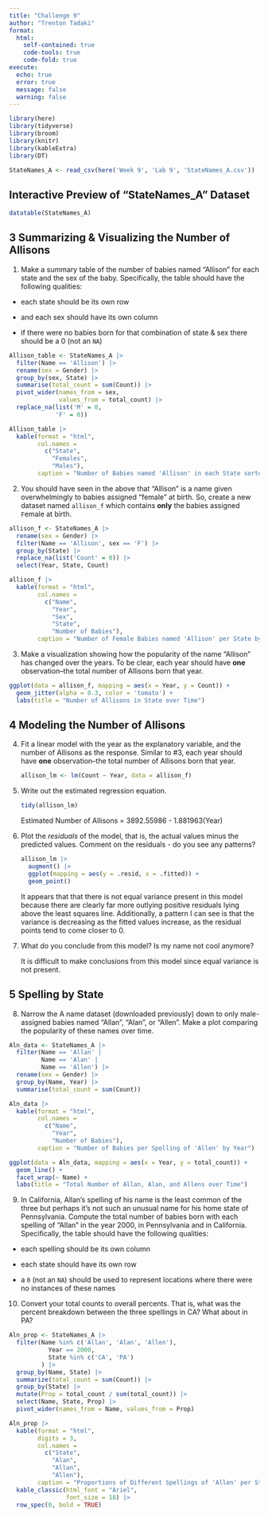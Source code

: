 ```yaml
---
title: "Challenge 9"
author: "Trenton Tadaki"
format:
  html: 
    self-contained: true
    code-tools: true
    code-fold: true
execute: 
  echo: true
  error: true
  message: false
  warning: false
---
```


```r
library(here)
library(tidyverse)
library(broom)
library(knitr)
library(kableExtra)
library(DT)

StateNames_A <- read_csv(here('Week 9', 'Lab 9', 'StateNames_A.csv'))
```

## Interactive Preview of "StateNames_A" Dataset

```r
datatable(StateNames_A)
```

## **3 Summarizing & Visualizing the Number of Allisons**

1.  Make a summary table of the number of babies named "Allison" for each state and the sex of the baby. Specifically, the table should have the following qualities:

-   each state should be its own row

-   and each sex should have its own column

-   if there were no babies born for that combination of state & sex there should be a 0 (not an `NA`)

```r
Allison_table <- StateNames_A |> 
  filter(Name == 'Allison') |>
  rename(sex = Gender) |>
  group_by(sex, State) |>
  summarise(total_count = sum(Count)) |>
  pivot_wider(names_from = sex,
              values_from = total_count) |>
  replace_na(list('M' = 0,
             'F' = 0))

Allison_table |> 
  kable(format = "html", 
        col.names = 
          c("State", 
            "Females", 
            "Males"),
        caption = "Number of Babies named 'Allison' in each State sorted by Sex")
```

2.  You should have seen in the above that "Allison" is a name given overwhelmingly to babies assigned "female" at birth. So, create a new dataset named `allison_f` which contains **only** the babies assigned `F`emale at birth.

```r
allison_f <- StateNames_A |> 
  rename(sex = Gender) |>
  filter(Name == 'Allison', sex == 'F') |>
  group_by(State) |>
  replace_na(list('Count' = 0)) |>
  select(Year, State, Count)

allison_f |> 
  kable(format = "html",
        col.names = 
          c("Name", 
            "Year", 
            "Sex",
            "State",
            "Number of Babies"),
        caption = "Number of Female Babies named 'Allison' per State by Year")
```

3.  Make a visualization showing how the popularity of the name "Allison" has changed over the years. To be clear, each year should have **one** observation--the total number of Allisons born that year.

```r
ggplot(data = allison_f, mapping = aes(x = Year, y = Count)) +
  geom_jitter(alpha = 0.3, color = 'tomato') +
  labs(title = "Number of Allisons in State over Time")
```

## **4 Modeling the Number of Allisons**

4.  Fit a linear model with the year as the explanatory variable, and the number of Allisons as the response. Similar to #3, each year should have **one** observation--the total number of Allisons born that year.

    ```r
    allison_lm <- lm(Count ~ Year, data = allison_f)
    ```

5.  Write out the estimated regression equation.

    ```r
    tidy(allison_lm)
    ```

    Estimated Number of Allisons = 3892.55986 - 1.881963(Year)

6.  Plot the *residuals* of the model, that is, the actual values minus the predicted values. Comment on the residuals - do you see any patterns?

    ```r
    allison_lm |> 
      augment() |> 
      ggplot(mapping = aes(y = .resid, x = .fitted)) +
      geom_point()
    ```

    It appears that that there is not equal variance present in this model because there are clearly far more outlying positive residuals lying above the least squares line. Additionally, a pattern I can see is that the variance is decreasing as the fitted values increase, as the residual points tend to come closer to 0.

7.  What do you conclude from this model? Is my name not cool anymore?

    It is difficult to make conclusions from this model since equal variance is not present.

## **5 Spelling by State**

8.  Narrow the A name dataset (downloaded previously) down to only male-assigned babies named "Allan", "Alan", or "Allen". Make a plot comparing the popularity of these names over time.

```r
Aln_data <- StateNames_A |> 
  filter(Name == 'Allan' | 
         Name == 'Alan' | 
         Name == 'Allen') |>
  rename(sex = Gender) |>
  group_by(Name, Year) |>
  summarise(total_count = sum(Count))

Aln_data |> 
  kable(format = "html",
        col.names = 
          c("Name", 
            "Year", 
            "Number of Babies"),
        caption = "Number of Babies per Spelling of 'Allen' by Year")

ggplot(data = Aln_data, mapping = aes(x = Year, y = total_count)) +
  geom_line() +
  facet_wrap(~ Name) +
  labs(title = "Total Number of Allan, Alan, and Allens over Time")
```

9.  In California, Allan's spelling of his name is the least common of the three but perhaps it's not such an unusual name for his home state of Pennsylvania. Compute the total number of babies born with each spelling of "Allan" in the year 2000, in Pennsylvania and in California. Specifically, the table should have the following qualities:

-   each spelling should be its own column

-   each state should have its own row

-   a `0` (not an `NA`) should be used to represent locations where there were no instances of these names

10. Convert your total counts to overall percents. That is, what was the percent breakdown between the three spellings in CA? What about in PA?

```r
Aln_prop <- StateNames_A |>
  filter(Name %in% c('Allan', 'Alan', 'Allen'),
           Year == 2000,
           State %in% c('CA', 'PA')
         ) |>
  group_by(Name, State) |>
  summarize(total_count = sum(Count)) |>
  group_by(State) |>
  mutate(Prop = total_count / sum(total_count)) |>
  select(Name, State, Prop) |>
  pivot_wider(names_from = Name, values_from = Prop)

Aln_prop |> 
  kable(format = "html",
        digits = 3,
        col.names = 
          c("State", 
            "Alan", 
            "Allan",
            "Allen"),
        caption = "Proportions of Different Spellings of 'Allen' per State") |>
  kable_classic(html_font = "Ariel",
                font_size = 18) |>
  row_spec(0, bold = TRUE)
```
